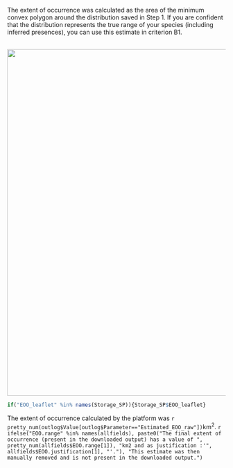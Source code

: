 
The extent of occurrence was calculated as the area of the minimum convex polygon around the distribution saved in Step 1. If you are confident that the distribution represents the true range of your species (including inferred presences), you can use this estimate in criterion B1. 

<br>
<center>
![](`r paste0(outDir, '/Plots/plot_eoo.png')`){width=800px}
</center>

```r
if("EOO_leaflet" %in% names(Storage_SP)){Storage_SP$EOO_leaflet}
```

The extent of occurrence calculated by the platform was `r pretty_num(outlog$Value[outlog$Parameter=="Estimated_EOO_raw"])`km^2^. `r ifelse("EOO.range" %in% names(allfields), paste0("The final extent of occurrence (present in the downloaded output) has a value of ", pretty_num(allfields$EOO.range[1]), "km2 and as justification :'", allfields$EOO.justification[1], "'."), "This estimate was then manually removed and is not present in the downloaded output.")`

